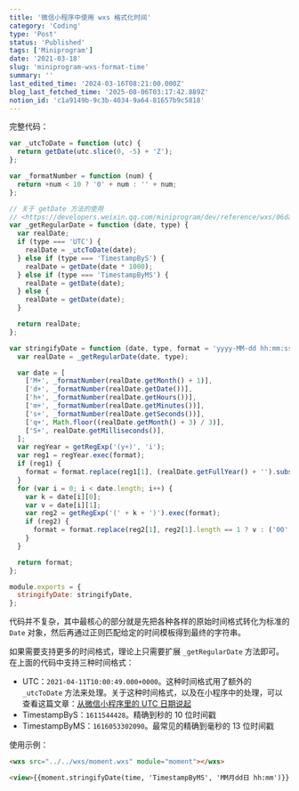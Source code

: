 ```yaml
---
title: '微信小程序中使用 wxs 格式化时间'
category: 'Coding'
type: 'Post'
status: 'Published'
tags: ['Miniprogram']
date: '2021-03-18'
slug: 'miniprogram-wxs-format-time'
summary: ''
last_edited_time: '2024-03-16T08:21:00.000Z'
blog_last_fetched_time: '2025-08-06T03:17:42.889Z'
notion_id: 'c1a9149b-9c3b-4034-9a64-81657b9c5818'
---
```


完整代码：

```javascript
var _utcToDate = function (utc) {
  return getDate(utc.slice(0, -5) + 'Z');
};

var _formatNumber = function (num) {
  return +num < 10 ? '0' + num : '' + num;
};

// 关于 getDate 方法的使用
// <https://developers.weixin.qq.com/miniprogram/dev/reference/wxs/06datatype.html#date>
var _getRegularDate = function (date, type) {
  var realDate;
  if (type === 'UTC') {
    realDate = _utcToDate(date);
  } else if (type === 'TimestampByS') {
    realDate = getDate(date * 1000);
  } else if (type === 'TimestampByMS') {
    realDate = getDate(date);
  } else {
    realDate = getDate(date);
  }

  return realDate;
};

var stringifyDate = function (date, type, format = 'yyyy-MM-dd hh:mm:ss') {
  var realDate = _getRegularDate(date, type);

  var date = [
    ['M+', _formatNumber(realDate.getMonth() + 1)],
    ['d+', _formatNumber(realDate.getDate())],
    ['h+', _formatNumber(realDate.getHours())],
    ['m+', _formatNumber(realDate.getMinutes())],
    ['s+', _formatNumber(realDate.getSeconds())],
    ['q+', Math.floor((realDate.getMonth() + 3) / 3)],
    ['S+', realDate.getMilliseconds()],
  ];
  var regYear = getRegExp('(y+)', 'i');
  var reg1 = regYear.exec(format);
  if (reg1) {
    format = format.replace(reg1[1], (realDate.getFullYear() + '').substring(4 - reg1[1].length));
  }
  for (var i = 0; i < date.length; i++) {
    var k = date[i][0];
    var v = date[i][1];
    var reg2 = getRegExp('(' + k + ')').exec(format);
    if (reg2) {
      format = format.replace(reg2[1], reg2[1].length == 1 ? v : ('00' + v).substring(('' + v).length));
    }
  }

  return format;
};

module.exports = {
  stringifyDate: stringifyDate,
};
```

代码并不复杂，其中最核心的部分就是先把各种各样的原始时间格式转化为标准的 `Date` 对象，然后再通过正则匹配给定的时间模板得到最终的字符串。

如果需要支持更多的时间格式，理论上只需要扩展 `_getRegularDate` 方法即可。在上面的代码中支持三种时间格式：

- UTC：`2021-04-11T10:00:49.000+0000`。这种时间格式用了额外的 `_utcToDate` 方法来处理。关于这种时间格式，以及在小程序中的处理，可以查看这篇文章：[从微信小程序里的 UTC 日期说起](https://www.notion.so/df57b98c74de41879f0721c15fc68c70)
- TimestampByS：`1611544428`。精确到秒的 10 位时间戳
- TimestampByMS：`1616053302090`。最常见的精确到毫秒的 13 位时间戳

使用示例：

```html
<wxs src="../../wxs/moment.wxs" module="moment"></wxs>

<view>{{moment.stringifyDate(time, 'TimestampByMS', 'MM月dd日 hh:mm')}}</view>
```

